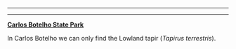 
_____________________________________________________________________________________________________

_____________________________________________________________________________________________________

[**Carlos Botelho State Park**](https://www.google.com/maps/place/Parque+Estadual+Carlos+Botelho/@-24.1290236,-47.9856256,8900m/data=!3m1!1e3!4m8!1m2!2m1!1sgoogle+maps!3m4!1s0x94c51dd6668c490f:0x49f5f541675624e9!8m2!3d-24.1165966!4d-47.9832172)

In Carlos Botelho we can only find the Lowland tapir (*Tapirus terrestris*).
